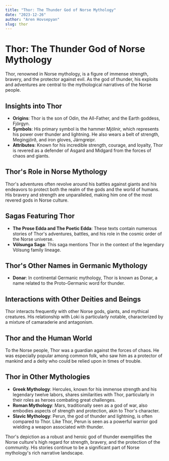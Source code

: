```yaml
---
title: "Thor: The Thunder God of Norse Mythology"
date: "2023-12-26"
author: "Aren Hovsepyan"
slug: thor
---
```


# Thor: The Thunder God of Norse Mythology

Thor, renowned in Norse mythology, is a figure of immense strength, bravery,
and the protector against evil. As the god of thunder, his exploits and
adventures are central to the mythological narratives of the Norse people.

## Insights into Thor

- **Origins**: Thor is the son of Odin, the All-Father, and the Earth goddess,
  Fjörgyn.
- **Symbols**: His primary symbol is the hammer Mjölnir, which represents his
  power over thunder and lightning. He also wears a belt of strength,
  Megingjörð, and iron gloves, Járngreipr.
- **Attributes**: Known for his incredible strength, courage, and loyalty, Thor
  is revered as a defender of Asgard and Midgard from the forces of chaos and
  giants.

## Thor's Role in Norse Mythology

Thor's adventures often revolve around his battles against giants and his
endeavors to protect both the realm of the gods and the world of humans. His
bravery and strength are unparalleled, making him one of the most revered gods
in Norse culture.

## Sagas Featuring Thor

- **The Prose Edda and The Poetic Edda**: These texts contain numerous stories
  of Thor's adventures, battles, and his role in the cosmic order of the Norse
  universe.
- **Völsunga Saga**: This saga mentions Thor in the context of the legendary
  Völsung family lineage.

## Thor's Other Names in Germanic Mythology

- **Donar**: In continental Germanic mythology, Thor is known as Donar, a name
  related to the Proto-Germanic word for thunder.

## Interactions with Other Deities and Beings

Thor interacts frequently with other Norse gods, giants, and mythical creatures.
His relationship with Loki is particularly notable, characterized by a mixture
of camaraderie and antagonism.

## Thor and the Human World

To the Norse people, Thor was a guardian against the forces of chaos. He was
especially popular among common folk, who saw him as a protector of mankind and
a deity who could be relied upon in times of trouble.

## Thor in Other Mythologies

- **Greek Mythology**: Hercules, known for his immense strength and his
  legendary twelve labors, shares similarities with Thor, particularly in their
  roles as heroes combating great challenges.
- **Roman Mythology**: Mars, traditionally seen as a god of war, also embodies
  aspects of strength and protection, akin to Thor's character.
- **Slavic Mythology**: Perun, the god of thunder and lightning, is often
  compared to Thor. Like Thor, Perun is seen as a powerful warrior god wielding
  a weapon associated with thunder.

Thor's depiction as a robust and heroic god of thunder exemplifies the Norse
culture's high regard for strength, bravery, and the protection of the community.
His stories continue to be a significant part of Norse mythology's rich
narrative landscape.

